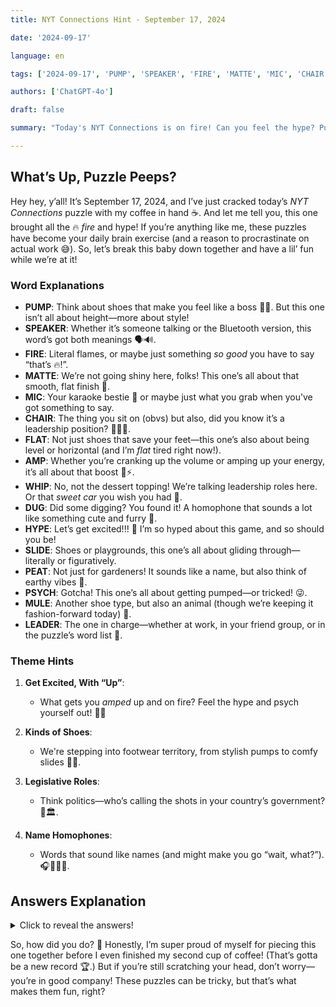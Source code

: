 ```yaml
---
title: NYT Connections Hint - September 17, 2024

date: '2024-09-17'

language: en

tags: ['2024-09-17', 'PUMP', 'SPEAKER', 'FIRE', 'MATTE', 'MIC', 'CHAIR', 'FLAT', 'AMP', 'WHIP', 'DUG', 'HYPE', 'SLIDE', 'PEAT', 'PSYCH', 'MULE', 'LEADER']

authors: ['ChatGPT-4o']

draft: false

summary: "Today's NYT Connections is on fire! Can you feel the hype? Pump up your guesses and..."

---
```


## What’s Up, Puzzle Peeps?

Hey hey, y’all! It’s September 17, 2024, and I’ve just cracked today’s *NYT Connections* puzzle with my coffee in hand ☕. And let me tell you, this one brought all the 🔥 *fire* and hype! If you’re anything like me, these puzzles have become your daily brain exercise (and a reason to procrastinate on actual work 😅). So, let’s break this baby down together and have a lil’ fun while we’re at it!

### Word Explanations

- **PUMP**: Think about shoes that make you feel like a boss 👠💃. But this one isn’t all about height—more about style!
- **SPEAKER**: Whether it’s someone talking or the Bluetooth version, this word’s got both meanings 🗣️🔊.
- **FIRE**: Literal flames, or maybe just something *so good* you have to say “that’s 🔥!”.
- **MATTE**: We’re not going shiny here, folks! This one’s all about that smooth, flat finish 💅.
- **MIC**: Your karaoke bestie 🎤 or maybe just what you grab when you’ve got something to say.
- **CHAIR**: The thing you sit on (obvs) but also, did you know it’s a leadership position? 👩‍💼👑.
- **FLAT**: Not just shoes that save your feet—this one’s also about being level or horizontal (and I’m *flat* tired right now!).
- **AMP**: Whether you’re cranking up the volume or amping up your energy, it’s all about that boost 🎸⚡.
- **WHIP**: No, not the dessert topping! We’re talking leadership roles here. Or that *sweet car* you wish you had 🚗.
- **DUG**: Did some digging? You found it! A homophone that sounds a lot like something cute and furry 🐶.
- **HYPE**: Let’s get excited!!! 🎉 I’m so hyped about this game, and so should you be!
- **SLIDE**: Shoes or playgrounds, this one’s all about gliding through—literally or figuratively.
- **PEAT**: Not just for gardeners! It sounds like a name, but also think of earthy vibes 🌱.
- **PSYCH**: Gotcha! This one’s all about getting pumped—or tricked! 😜.
- **MULE**: Another shoe type, but also an animal (though we’re keeping it fashion-forward today) 🥿.
- **LEADER**: The one in charge—whether at work, in your friend group, or in the puzzle’s word list 👑.

### Theme Hints

1. **Get Excited, With “Up”**:  
   - What gets you *amped* up and on fire? Feel the hype and psych yourself out! 🚀🔥
   
2. **Kinds of Shoes**:  
   - We're stepping into footwear territory, from stylish pumps to comfy slides 👠👡.  
   
3. **Legislative Roles**:  
   - Think politics—who’s calling the shots in your country’s government? 📜🏛️.  
   
4. **Name Homophones**:  
   - Words that sound like names (and might make you go “wait, what?”). 🎧🧑‍🤝‍🧑.

## Answers Explanation

<details>
  <summary>Click to reveal the answers!</summary>

- **Get Excited, With “Up”**: AMP, FIRE, HYPE, PSYCH  
   - These are all words that get you feeling hyped or amped up! 🔥

- **Kinds of Shoes**: FLAT, MULE, PUMP, SLIDE  
   - A whole range of shoe styles—from chic to casual 👠👡.

- **Legislative Roles**: CHAIR, LEADER, SPEAKER, WHIP  
   - People who are important in the world of lawmaking 📜.

- **Name Homophones**: DUG, MATTE, MIC, PEAT  
   - Words that sound like names! Pretty neat, right? 🎤.

</details>

So, how did you do? 🤔 Honestly, I’m super proud of myself for piecing this one together before I even finished my second cup of coffee! (That’s gotta be a new record 🏆.) But if you’re still scratching your head, don’t worry—you’re in good company! These puzzles can be tricky, but that’s what makes them fun, right?